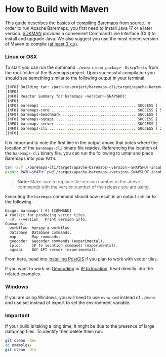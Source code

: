 # How to Build with Maven

This guide describes the basics of compiling Baremaps from source. In order to run Apache Baremaps, you first need to install Java 17 or a later version.
[SDKMAN](https://sdkman.io/) provides a convenient Command Line Interface (CLI) to install and upgrade Java. We also suggest you use the most recent version of Maven
to compile [(at least 3.x.x)](https://maven.apache.org/download.cgi).

### Linux or OSX

To start you can run the command `./mvnw clean package -DskipTests` from the root folder of the Baremaps project. Upon successful
compilation you should see something similar to the following output in your terminal.

```bash
[INFO] Building tar: /path-to-project/baremaps-cli/target/apache-baremaps-<version>-SNAPSHOT-incubating-bin.tar.gz
[INFO] ------------------------------------------------------------------------
[INFO] Reactor Summary for baremaps <version>-SNAPSHOT:
[INFO]
[INFO] baremaps ........................................... SUCCESS [  4.172 s]
[INFO] baremaps-core ...................................... SUCCESS [ 59.018 s]
[INFO] baremaps-benchmark ................................. SUCCESS [  1.775 s]
[INFO] baremaps-ogcapi .................................... SUCCESS [  9.796 s]
[INFO] baremaps-server .................................... SUCCESS [  0.787 s]
[INFO] baremaps-cli ....................................... SUCCESS [ 20.687 s]
[INFO] ------------------------------------------------------------------------
```

It is important to note the first line in the output above that notes where the location of the `baremaps-cli` binary file resides.
Referencing the location of the `baremaps-cli` binary file, you can run the following to untar
and place Baremaps into your `PATH`.

```bash
tar -xvf ./baremaps-cli/target/apache-baremaps-<version>-SNAPSHOT-incubating-bin.tar.gz -C target/
export PATH=$PATH:`pwd`/target/apache-baremaps-<version>-SNAPSHOT-incubating-bin/bin
```

> **Note:** Make sure to replace the version number in the above commands with the version number of the release you are using.

Executing the `baremaps` command should now result in an output similar to the following:

```
Usage: baremaps [-V] [COMMAND]
A toolkit for producing vector tiles.
  -V, --version   Print version info.
Commands:
  workflow  Manage a workflow.
  database  Database commands.
  map       Map commands.
  geocoder  Geocoder commands (experimental).
  iploc     IP to location commands (experimental).
  ogcapi    OGC API server (experimental).
```

From here, head into [Installing PostGIS](/documentation/getting-started/installing-postgis/) if you plan to work with vector tiles.

If you want to work on [Geocoding](/documentation/additional-examples/geocoding/) or
[IP to location](/documentation/additional-examples/ip-to-location/), head directly into the related examples.

### Windows

If you are using Windows, you will need to use `mvnw.cmd` instead of `./mvnw` and use set instead of export to set the environment variable.

### Important

If your build is taking a long time, it might be due to the presence of large data/map files. To identify then delete them run:

```bash
git clean -dnx
cd examples/
git clean -dfx
```
